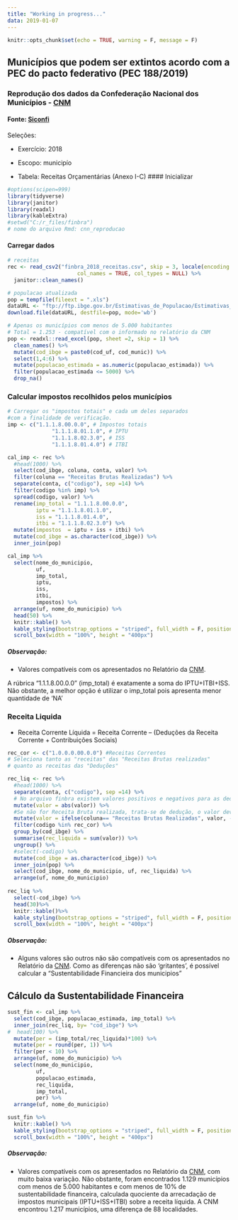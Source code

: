 ```yaml
---
title: "Working in progress..."
data: 2019-01-07
---
```


```r
knitr::opts_chunk$set(echo = TRUE, warning = F, message = F)
```

## Municípios que podem ser extintos \nde acordo com a PEC do pacto federativo (PEC 188/2019)

### Reprodução dos dados da Confederação Nacional dos Municípios -  [CNM](https://www.cnm.org.br/comunicacao/noticias/nota-sobre-a-proposta-do-governo-federal-de-extincao-de-municipios) 

#### Fonte: [Siconfi](https://siconfi.tesouro.gov.br/siconfi/pages/public/consulta_finbra/finbra_list.jsf)
Seleções:

* Exercício: 2018

* Escopo: municipío

* Tabela: Receitas Orçamentárias (Anexo I-C)
#### Inicializar
```r
#options(scipen=999)
library(tidyverse)
library(janitor)
library(readxl)
library(kableExtra)
#setwd("C:/r_files/finbra")
# nome do arquivo Rmd: cnn_reproducao
```

#### Carregar dados
```r
# receitas
rec <- read_csv2("finbra_2018_receitas.csv", skip = 3, locale(encoding = "ISO-8859-1"), 
                      col_names = TRUE, col_types = NULL) %>% 
  janitor::clean_names()

# populacao atualizada
pop = tempfile(fileext = ".xls")
dataURL <- "ftp://ftp.ibge.gov.br/Estimativas_de_Populacao/Estimativas_2019/estimativa_dou_2019.xls"
download.file(dataURL, destfile=pop, mode='wb')

# Apenas os municípios com menos de 5.000 habitantes
# Total = 1.253 - compatível com o informado no relatório da CNM
pop <- readxl::read_excel(pop, sheet =2, skip = 1) %>% 
  clean_names() %>% 
  mutate(cod_ibge = paste0(cod_uf, cod_munic)) %>% 
  select(1,4:6) %>% 
  mutate(populacao_estimada = as.numeric(populacao_estimada)) %>% 
  filter(populacao_estimada <= 5000) %>% 
  drop_na()
```

### Calcular impostos recolhidos pelos municípios   
```r
# Carregar os "impostos totais" e cada um deles separados 
#com a finalidade de verificação.
imp <- c("1.1.1.8.00.0.0", # Impostos totais
              "1.1.1.8.01.1.0", # IPTU
              "1.1.1.8.02.3.0", # ISS
              "1.1.1.8.01.4.0") # ITBI

cal_imp <- rec %>% 
  #head(1000) %>% 
  select(cod_ibge, coluna, conta, valor) %>% 
  filter(coluna == "Receitas Brutas Realizadas") %>% 
  separate(conta, c("codigo"), sep =14) %>% 
  filter(codigo %in% imp) %>% 
  spread(codigo, valor) %>% 
  rename(imp_total = "1.1.1.8.00.0.0",
         iptu = "1.1.1.8.01.1.0",
         iss = "1.1.1.8.01.4.0",
         itbi = "1.1.1.8.02.3.0") %>% 
  mutate(impostos  = iptu + iss + itbi) %>% 
  mutate(cod_ibge = as.character(cod_ibge)) %>% 
  inner_join(pop) 

cal_imp %>%  
  select(nome_do_municipio,
         uf,
         imp_total,
         iptu,
         iss,
         itbi,
         impostos) %>% 
  arrange(uf, nome_do_municipio) %>%  
  head(50) %>% 
  knitr::kable() %>% 
  kable_styling(bootstrap_options = "striped", full_width = F, position = "center")%>% 
  scroll_box(width = "100%", height = "400px")
```

##### Observação:
* Valores compatíveis com os apresentados no Relatório da [CNM](https://www.cnm.org.br/cms/biblioteca/1217_Munic%c3%adpios_Podem_Ser_Extintos.pdf). 

A rúbrica "1.1.1.8.00.0.0" (imp_total) é exatamente a soma do IPTU+ITBI+ISS. Não obstante, a melhor opção é utilizar o imp_total pois apresenta menor quantidade de 'NA'

### Receita Liquida

* Receita Corrente Líquida = Receita Corrente – (Deduções da Receita Corrente + Contribuições Sociais)
```r
rec_cor <- c("1.0.0.0.00.0.0") #Receitas Correntes
# Seleciona tanto as "receitas" das "Receitas Brutas realizadas"
# quanto as receitas das "Deduções"

rec_liq <- rec %>%
  #head(1000) %>% 
  separate(conta, c("codigo"), sep =14) %>% 
  # No arquivo finbra existem valores positivos e negativos para as deduções. Para padronizar, tornar todos valores absolutos
  mutate(valor = abs(valor)) %>% 
  #Se não for Receita Bruta realizada, trata-se de dedução, o valor deve ser multipliado por -1
  mutate(valor = ifelse(coluna== "Receitas Brutas Realizadas", valor, -valor))%>% 
  filter(codigo %in% rec_cor) %>% 
  group_by(cod_ibge) %>%  
  summarise(rec_liquida = sum(valor)) %>% 
  ungroup() %>% 
  #select(-codigo) %>% 
  mutate(cod_ibge = as.character(cod_ibge)) %>% 
  inner_join(pop) %>% 
  select(cod_ibge, nome_do_municipio, uf, rec_liquida) %>% 
  arrange(uf, nome_do_municipio)
  
rec_liq %>%
  select(-cod_ibge) %>% 
  head(30)%>% 
  knitr::kable()%>% 
  kable_styling(bootstrap_options = "striped", full_width = F, position = "center")%>% 
  scroll_box(width = "100%", height = "400px")
```
##### Observação:

* Alguns valores são outros não são compatíveis com os apresentados no Relatório da [CNM](https://www.cnm.org.br/cms/biblioteca/1217_Munic%c3%adpios_Podem_Ser_Extintos.pdf). Como as diferenças não são 'gritantes', é possível calcular a "Sustentabilidade Financieira dos municipios"

## Cálculo da Sustentabilidade Financeira
```r
sust_fin <- cal_imp %>% 
  select(cod_ibge, populacao_estimada, imp_total) %>% 
  inner_join(rec_liq, by= "cod_ibge") %>% 
#  head(100) %>% 
  mutate(per = (imp_total/rec_liquida)*100) %>% 
  mutate(per = round(per, 1)) %>% 
  filter(per < 10) %>% 
  arrange(uf, nome_do_municipio) %>% 
  select(nome_do_municipio, 
         uf, 
         populacao_estimada, 
         rec_liquida,
         imp_total,
         per) %>% 
  arrange(uf, nome_do_municipio) 

sust_fin %>% 
  knitr::kable() %>% 
  kable_styling(bootstrap_options = "striped", full_width = F, position = "center") %>% 
  scroll_box(width = "100%", height = "400px")

```

##### Observação:

* Valores compatíveis com os apresentados no Relatório da [CNM](https://www.cnm.org.br/cms/biblioteca/1217_Munic%c3%adpios_Podem_Ser_Extintos.pdf), com muito baixa variação. Não obstante, foram encontrados 1.129 municípios com menos de 5.000 habitantes e com menos de 10% de sustentabilidade financeira, calculada quociente da arrecadação de impostos municipais (IPTU+ISS+ITBI) sobre a receita líquida. A CNM encontrou 1.217 municípios, uma diferença de 88 localidades.
